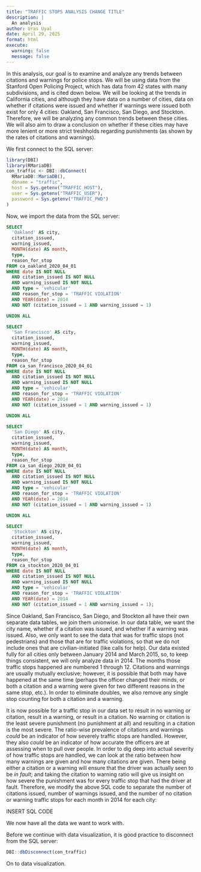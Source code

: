 ```yaml
---
title: "TRAFFIC STOPS ANALYSIS CHANGE TITLE"
description: |
  An analysis 
author: Uras Uyal
date: April 29, 2025
format: html
execute: 
  warning: false
  message: false
---
```


In this analysis, our goal is to examine and analyze any trends between citations and warnings for police stops. We will be using data from the Stanford Open Policing Project, which has data from 42 states with many subdivisions, and is cited down below. We will be looking at the trends in California cities, and although they have data on a number of cities, data on whether if citations were issued and whether if warnings were issued both exist for only 4 cities: Oakland, San Francisco, San Diego, and Stockton. Therefore, we will be analyzing any common trends between these cities. We will also aim to draw a conclusion on whether if these cities may have more lenient or more strict treshholds regarding punishments (as shown by the rates of citations and warnings).

We first connect to the SQL server:

```r
library(DBI)
library(RMariaDB)
con_traffic <- DBI::dbConnect(
  RMariaDB::MariaDB(),
  dbname = "traffic",
  host = Sys.getenv("TRAFFIC_HOST"),
  user = Sys.getenv("TRAFFIC_USER"),
  password = Sys.getenv("TRAFFIC_PWD")
)
```


Now, we import the data from the SQL server: 

```sql
SELECT 
  'Oakland' AS city,
  citation_issued,
  warning_issued,
  MONTH(date) AS month,
  type,
  reason_for_stop
FROM ca_oakland_2020_04_01
WHERE date IS NOT NULL
  AND citation_issued IS NOT NULL
  AND warning_issued IS NOT NULL
  AND type = 'vehicular'
  AND reason_for_stop = 'TRAFFIC VIOLATION'
  AND YEAR(date) = 2014
  AND NOT (citation_issued = 1 AND warning_issued = 1)

UNION ALL

SELECT 
  'San Francisco' AS city,
  citation_issued,
  warning_issued,
  MONTH(date) AS month,
  type,
  reason_for_stop
FROM ca_san_francisco_2020_04_01
WHERE date IS NOT NULL
  AND citation_issued IS NOT NULL
  AND warning_issued IS NOT NULL
  AND type = 'vehicular'
  AND reason_for_stop = 'TRAFFIC VIOLATION'
  AND YEAR(date) = 2014
  AND NOT (citation_issued = 1 AND warning_issued = 1)

UNION ALL

SELECT 
  'San Diego' AS city,
  citation_issued,
  warning_issued,
  MONTH(date) AS month,
  type,
  reason_for_stop
FROM ca_san_diego_2020_04_01
WHERE date IS NOT NULL
  AND citation_issued IS NOT NULL
  AND warning_issued IS NOT NULL
  AND type = 'vehicular'
  AND reason_for_stop = 'TRAFFIC VIOLATION'
  AND YEAR(date) = 2014
  AND NOT (citation_issued = 1 AND warning_issued = 1)

UNION ALL

SELECT 
  'Stockton' AS city,
  citation_issued,
  warning_issued,
  MONTH(date) AS month,
  type,
  reason_for_stop
FROM ca_stockton_2020_04_01
WHERE date IS NOT NULL
  AND citation_issued IS NOT NULL
  AND warning_issued IS NOT NULL
  AND type = 'vehicular'
  AND reason_for_stop = 'TRAFFIC VIOLATION'
  AND YEAR(date) = 2014
  AND NOT (citation_issued = 1 AND warning_issued = 1);
```


Since Oakland, San Francisco, San Diego, and Stockton all have their own separate data tables, we join them unionwise. In our data table, we want the city name, whether if a citation was issued, and whether if a warning was issued. Also, we only want to see the data that was for traffic stops (not pedestrians) and those that are for traffic violations, so that we do not include ones that are civilian-initiated (like calls for help). Our data existed fully for all cities only between January 2014 and March 2015, so, to keep things consistent, we will only analyze data in 2014. The months those traffic stops happened are numbered 1 through 12. Citations and warnings are usually mutually exclusive; however, it is possible that both may have happened at the same time (perhaps the officer changed their minds, or both a citation and a warning were given for two different reasons in the same stop, etc.). In order to eliminate doubles, we also remove any single stop counting for both a citation and a warning.

It is now possible for a traffic stop in our data set to result in no warning or citation, result in a warning, or result in a citation. No warning or citation is the least severe punishment (no punishment at all) and resulting in a citation is the most severe. The ratio-wise prevalence of citations and warnings *could* be an indicator of how severely traffic stops are handled. However, they also *could* be an indicator of how accurate the officers are at assessing when to pull over people. In order to dig deep into actual severity of how traffic stops are handled, we can look at the ratio between how many warnings are given and how many citations are given. There being either a citation or a warning will ensure that the driver was actually seen to be *in fault*; and taking the citation to warning ratio will give us insight on how severe the punishment was for every traffic stop that had the driver at fault. Therefore, we modify the above SQL code to separate the number of citations issued, number of warnings issued, and the number of no citation or warning traffic stops for each month in 2014 for each city:

INSERT SQL CODE


We now have all the data we want to work with.

Before we continue with data visualization, it is good practice to disconnect from the SQL server:

```r
DBI::dbDisconnect(con_traffic)
```

On to data visualization.



